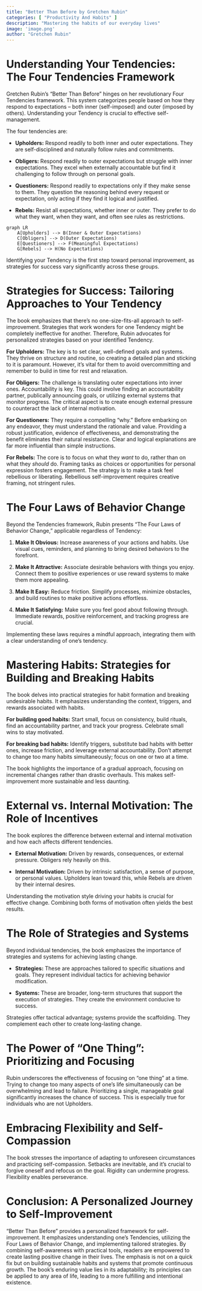 ```yaml
---
title: "Better Than Before by Gretchen Rubin"
categories: [ "Productivity And Habits" ]
description: "Mastering the habits of our everyday lives"
image: 'image.png'
author: "Gretchen Rubin"
---
```

# Understanding Your Tendencies: The Four Tendencies Framework

Gretchen Rubin's "Better Than Before" hinges on her revolutionary Four Tendencies framework.  This system categorizes people based on how they respond to expectations – both inner (self-imposed) and outer (imposed by others). Understanding your Tendency is crucial to effective self-management.

The four tendencies are:

* **Upholders:**  Respond readily to both inner and outer expectations. They are self-disciplined and naturally follow rules and commitments.

* **Obligers:** Respond readily to outer expectations but struggle with inner expectations. They excel when externally accountable but find it challenging to follow through on personal goals.

* **Questioners:** Respond readily to expectations only if they make sense to them.  They question the reasoning behind every request or expectation, only acting if they find it logical and justified.

* **Rebels:** Resist all expectations, whether inner or outer. They prefer to do what they want, when they want, and often see rules as restrictions.


```mermaid
graph LR
    A[Upholders] --> B(Inner & Outer Expectations)
    C[Obligers] --> D(Outer Expectations)
    E[Questioners] --> F(Meaningful Expectations)
    G[Rebels] --> H(No Expectations)
```

Identifying your Tendency is the first step toward personal improvement, as strategies for success vary significantly across these groups.


# Strategies for Success: Tailoring Approaches to Your Tendency

The book emphasizes that there's no one-size-fits-all approach to self-improvement.  Strategies that work wonders for one Tendency might be completely ineffective for another.  Therefore, Rubin advocates for personalized strategies based on your identified Tendency.

**For Upholders:**  The key is to set clear, well-defined goals and systems.  They thrive on structure and routine, so creating a detailed plan and sticking to it is paramount.  However, it's vital for them to avoid overcommitting and remember to build in time for rest and relaxation.

**For Obligers:** The challenge is translating outer expectations into inner ones.  Accountability is key.  This could involve finding an accountability partner, publically announcing goals, or utilizing external systems that monitor progress. The critical aspect is to create enough external pressure to counteract the lack of internal motivation.

**For Questioners:** They require a compelling "why." Before embarking on any endeavor, they must understand the rationale and value.  Providing a robust justification, evidence of effectiveness, and demonstrating the benefit eliminates their natural resistance. Clear and logical explanations are far more influential than simple instructions.

**For Rebels:**  The core is to focus on what they *want* to do, rather than on what they *should* do.  Framing tasks as choices or opportunities for personal expression fosters engagement.  The strategy is to make a task feel rebellious or liberating. Rebellious self-improvement requires creative framing, not stringent rules.


# The Four Laws of Behavior Change

Beyond the Tendencies framework, Rubin presents "The Four Laws of Behavior Change," applicable regardless of Tendency:

1. **Make It Obvious:**  Increase awareness of your actions and habits.  Use visual cues, reminders, and planning to bring desired behaviors to the forefront.

2. **Make It Attractive:**  Associate desirable behaviors with things you enjoy.  Connect them to positive experiences or use reward systems to make them more appealing.

3. **Make It Easy:** Reduce friction.  Simplify processes, minimize obstacles, and build routines to make positive actions effortless.

4. **Make It Satisfying:**  Make sure you feel good about following through.  Immediate rewards, positive reinforcement, and tracking progress are crucial.

Implementing these laws requires a mindful approach, integrating them with a clear understanding of one's tendency.


# Mastering Habits: Strategies for Building and Breaking Habits

The book delves into practical strategies for habit formation and breaking undesirable habits. It emphasizes understanding the context, triggers, and rewards associated with habits.

**For building good habits:**  Start small, focus on consistency, build rituals, find an accountability partner, and track your progress. Celebrate small wins to stay motivated.

**For breaking bad habits:**  Identify triggers, substitute bad habits with better ones, increase friction, and leverage external accountability. Don't attempt to change too many habits simultaneously; focus on one or two at a time.

The book highlights the importance of a gradual approach, focusing on incremental changes rather than drastic overhauls.  This makes self-improvement more sustainable and less daunting.



# External vs. Internal Motivation: The Role of Incentives

The book explores the difference between external and internal motivation and how each affects different tendencies.

* **External Motivation:** Driven by rewards, consequences, or external pressure.  Obligers rely heavily on this.

* **Internal Motivation:** Driven by intrinsic satisfaction, a sense of purpose, or personal values.  Upholders lean toward this, while Rebels are driven by their internal desires.


Understanding the motivation style driving your habits is crucial for effective change. Combining both forms of motivation often yields the best results.


# The Role of Strategies and Systems

Beyond individual tendencies, the book emphasizes the importance of strategies and systems for achieving lasting change.

* **Strategies:**  These are approaches tailored to specific situations and goals.  They represent individual tactics for achieving behavior modification.

* **Systems:**  These are broader, long-term structures that support the execution of strategies.  They create the environment conducive to success.


Strategies offer tactical advantage; systems provide the scaffolding. They complement each other to create long-lasting change.


#  The Power of "One Thing": Prioritizing and Focusing

Rubin underscores the effectiveness of focusing on "one thing" at a time.  Trying to change too many aspects of one's life simultaneously can be overwhelming and lead to failure.  Prioritizing a single, manageable goal significantly increases the chance of success.  This is especially true for individuals who are not Upholders.


# Embracing Flexibility and Self-Compassion

The book stresses the importance of adapting to unforeseen circumstances and practicing self-compassion.  Setbacks are inevitable, and it's crucial to forgive oneself and refocus on the goal.  Rigidity can undermine progress.  Flexibility enables perseverance.


# Conclusion: A Personalized Journey to Self-Improvement

"Better Than Before" provides a personalized framework for self-improvement. It emphasizes understanding one's Tendencies, utilizing the Four Laws of Behavior Change, and implementing tailored strategies. By combining self-awareness with practical tools, readers are empowered to create lasting positive change in their lives. The emphasis is not on a quick fix but on building sustainable habits and systems that promote continuous growth.  The book's enduring value lies in its adaptability; its principles can be applied to any area of life, leading to a more fulfilling and intentional existence.

